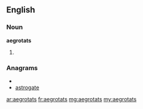 ==English==

===Noun===
'''aegrotats'''

# {{plural of|[[aegrotat]]}}

===Anagrams===
* {{alphagram|aaegorstt}}
* [[astrogate#English|astrogate]]

[[ar:aegrotats]]
[[fr:aegrotats]]
[[mg:aegrotats]]
[[my:aegrotats]]